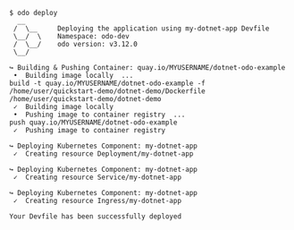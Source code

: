 ```console
$ odo deploy
  __
 /  \__     Deploying the application using my-dotnet-app Devfile
 \__/  \    Namespace: odo-dev
 /  \__/    odo version: v3.12.0
 \__/

↪ Building & Pushing Container: quay.io/MYUSERNAME/dotnet-odo-example
 •  Building image locally  ...
build -t quay.io/MYUSERNAME/dotnet-odo-example -f /home/user/quickstart-demo/dotnet-demo/Dockerfile /home/user/quickstart-demo/dotnet-demo
 ✓  Building image locally
 •  Pushing image to container registry  ...
push quay.io/MYUSERNAME/dotnet-odo-example
 ✓  Pushing image to container registry

↪ Deploying Kubernetes Component: my-dotnet-app
 ✓  Creating resource Deployment/my-dotnet-app

↪ Deploying Kubernetes Component: my-dotnet-app
 ✓  Creating resource Service/my-dotnet-app

↪ Deploying Kubernetes Component: my-dotnet-app
 ✓  Creating resource Ingress/my-dotnet-app

Your Devfile has been successfully deployed

```